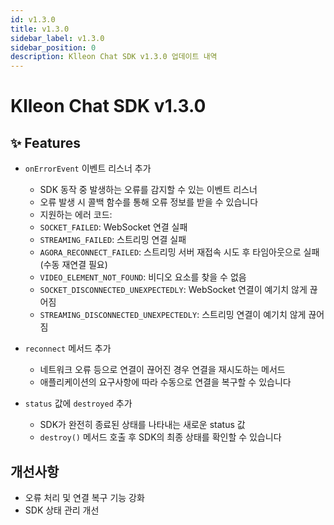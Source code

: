 ```yaml
---
id: v1.3.0
title: v1.3.0
sidebar_label: v1.3.0
sidebar_position: 0
description: Klleon Chat SDK v1.3.0 업데이트 내역
---
```


# Klleon Chat SDK v1.3.0

## ✨ Features

- `onErrorEvent` 이벤트 리스너 추가

  - SDK 동작 중 발생하는 오류를 감지할 수 있는 이벤트 리스너
  - 오류 발생 시 콜백 함수를 통해 오류 정보를 받을 수 있습니다
  - 지원하는 에러 코드:
  - `SOCKET_FAILED`: WebSocket 연결 실패
  - `STREAMING_FAILED`: 스트리밍 연결 실패
  - `AGORA_RECONNECT_FAILED`: 스트리밍 서버 재접속 시도 후 타임아웃으로 실패 (수동 재연결 필요)
  - `VIDEO_ELEMENT_NOT_FOUND`: 비디오 요소를 찾을 수 없음
  - `SOCKET_DISCONNECTED_UNEXPECTEDLY`: WebSocket 연결이 예기치 않게 끊어짐
  - `STREAMING_DISCONNECTED_UNEXPECTEDLY`: 스트리밍 연결이 예기치 않게 끊어짐

- `reconnect` 메서드 추가

  - 네트워크 오류 등으로 연결이 끊어진 경우 연결을 재시도하는 메서드
  - 애플리케이션의 요구사항에 따라 수동으로 연결을 복구할 수 있습니다

- `status` 값에 `destroyed` 추가
  - SDK가 완전히 종료된 상태를 나타내는 새로운 status 값
  - `destroy()` 메서드 호출 후 SDK의 최종 상태를 확인할 수 있습니다

## 개선사항

- 오류 처리 및 연결 복구 기능 강화
- SDK 상태 관리 개선
